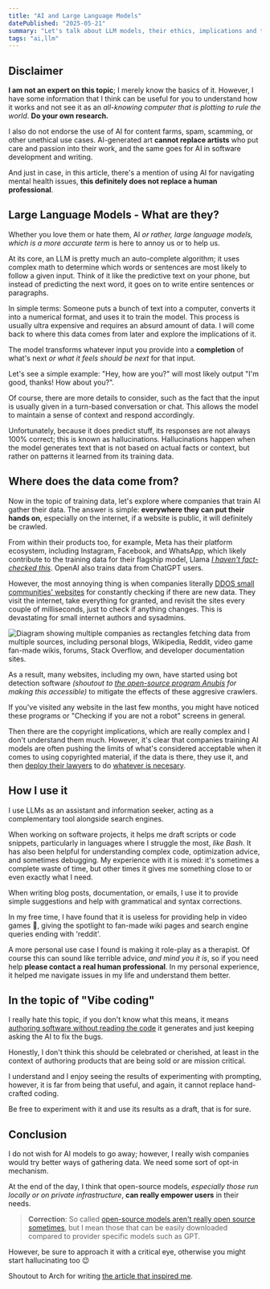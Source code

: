 ```yaml
---
title: "AI and Large Language Models"
datePublished: "2025-05-21"
summary: "Let's talk about LLM models, their ethics, implications and the usage I give to it"
tags: "ai,llm"
---
```



## Disclaimer
**I am not an expert on this topic**; I merely know the basics of it. However, I have some information that I think can be useful for you to understand how it works and not see it as an *all-knowing computer that is plotting to rule the world*. **Do your own research.**

I also do not endorse the use of AI for content farms, spam, scamming, or other unethical use cases. AI-generated art **cannot replace artists** who put care and passion into their work, and the same goes for AI in software development and writing.

And just in case, in this article, there's a mention of using AI for navigating mental health issues, **this definitely does not replace a human professional**.

## Large Language Models - What are they?

Whether you love them or hate them, AI *or rather, large language models, which is a more accurate term* is here to annoy us or to help us.

At its core, an LLM is pretty much an auto-complete algorithm; it uses complex math to determine which words or sentences are most likely to follow a given input. Think of it like the predictive text on your phone, but instead of predicting the next word, it goes on to write entire sentences or paragraphs.

In simple terms: Someone puts a bunch of text into a computer, converts it into a numerical format, and uses it to train the model. This process is usually ultra expensive and requires an absurd amount of data. I will come back to where this data comes from later and explore the implications of it.

The model transforms whatever input you provide into a **completion** of what's next *or what it feels should be next* for that input.

Let's see a simple example: "Hey, how are you?" will most likely output "I'm good, thanks! How about you?".

Of course, there are more details to consider, such as the fact that the input is usually given in a turn-based conversation or chat. This allows the model to maintain a sense of context and respond accordingly.

Unfortunately, because it does predict stuff, its responses are not always 100% correct; this is known as hallucinations. Hallucinations happen when the model generates text that is not based on actual facts or context, but rather on patterns it learned from its training data.

## Where does the data come from?

Now in the topic of training data, let's explore where companies that train AI gather their data. The answer is simple: **everywhere they can put their hands on**, especially on the internet, if a website is public, it will definitely be crawled.

From within their products too, for example, Meta has their platform ecosystem, including Instagram, Facebook, and WhatsApp, which likely contribute to the training data for their flagship model, Llama [*I haven't fact-checked this*](https://duckduckgo.com/?q=Does+meta+train+Llama+on+users+data). OpenAI also trains data from ChatGPT users.

However, the most annoying thing is when companies literally [DDOS small communities' websites](https://lunnova.dev/articles/crawlers-please-stop-destroying-the-commons/) for constantly checking if there are new data. They visit the internet, take everything for granted, and revisit the sites every couple of milliseconds, just to check if anything changes. This is devastating for small internet authors and sysadmins.

<Image src={companiesTrainingDataChart} alt="Diagram showing multiple companies as rectangles fetching data from multiple sources, including personal blogs, Wikipedia, Reddit, video game fan-made wikis, forums, Stack Overflow, and developer documentation sites." />

As a result, many websites, including my own, have started using bot detection software *(shoutout to [the open-source program Anubis](https://anubis.techaro.lol/)  for making this accessible)* to mitigate the effects of these aggresive crawlers.

If you've visited any website in the last few months, you might have noticed these programs or "Checking if you are not a robot" screens in general.

Then there are the copyright implications, which are really complex and I don't understand them much. However, it's clear that companies training AI models are often pushing the limits of what's considered acceptable when it comes to using copyrighted material, if the data is there, they use it, and then [deploy their lawyers](https://www.saverilawfirm.com/our-cases/github-copilot-intellectual-property-litigation) to do [whatever is necesary](https://www.deeplearning.ai/the-batch/judge-dismisses-key-arguments-in-ai-copyright-lawsuit-against-github-microsoft-and-openai/).

## How I use it

I use LLMs as an assistant and information seeker, acting as a complementary tool alongside search engines.

When working on software projects, it helps me draft scripts or code snippets, particularly in languages where I struggle the most, *like Bash*. It has also been helpful for understanding complex code, optimization advice, and sometimes debugging. My experience with it is mixed: it's sometimes a complete waste of time, but other times it gives me something close to or even exactly what I need.

When writing blog posts, documentation, or emails, I use it to provide simple suggestions and help with grammatical and syntax corrections.

In my free time, I have found that it is useless for providing help in video games 🥲, giving the spotlight to fan-made wiki pages and search engine queries ending with 'reddit'.

A more personal use case I found is making it role-play as a therapist. Of course this can sound like terrible advice, *and mind you it is*, so if you need help **please contact a real human professional**. In my personal experience, it helped me navigate issues in my life and understand them better.

## In the topic of "Vibe coding"

I really hate this topic, if you don't know what this means, it means [authoring software without reading the code](https://en.wikipedia.org/wiki/Vibe_coding) it generates and just keeping asking the AI to fix the bugs.

Honestly, I don't think this should be celebrated or cherished, at least in the context of authoring products that are being sold or are mission critical.

I understand and I enjoy seeing the results of experimenting with prompting, however, it is far from being that useful, and again, it cannot replace hand-crafted coding.

Be free to experiment with it and use its results as a draft, that is for sure.

## Conclusion

I do not wish for AI models to go away; however, I really wish companies would try better ways of gathering data. We need some sort of opt-in mechanism.

At the end of the day, I think that open-source models, *especially those run locally or on private infrastructure*, **can really empower users** in their needs.

> **Correction**: So called [open-source models aren't really open source sometimes](https://opensource.org/blog/metas-llama-2-license-is-not-open-source), but I mean those that can be easily downloaded compared to provider specific models such as GPT.

However, be sure to approach it with a critical eye, otherwise you might start hallucinating too 😉

Shoutout to Arch for writing [the article that inspired me](https://arch.dog/bark/large-language-models).
